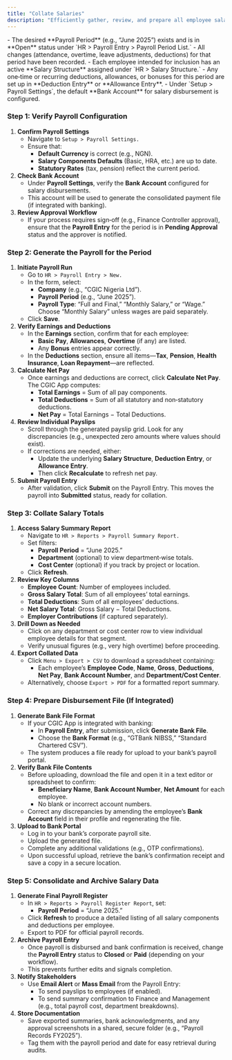 ```yaml
---
title: "Collate Salaries"
description: "Efficiently gather, review, and prepare all employee salary and wage data in the CGIC App—so payroll, finance, and management teams have an accurate, consolidated view for disbursement and reporting."
---
```


<Card title="Prerequisites" icon="sparkles" iconType="duotone">
  - The desired **Payroll Period** (e.g., “June 2025”) exists and is in **Open** status under `HR > Payroll Entry > Payroll Period List.`
  - All changes (attendance, overtime, leave adjustments, deductions) for that period have been recorded.
  - Each employee intended for inclusion has an active **Salary Structure** assigned under `HR > Salary Structure.`
  - Any one‐time or recurring deductions, allowances, or bonuses for this period are set up in **Deduction Entry** or **Allowance Entry**.
  - Under `Setup > Payroll Settings`, the default **Bank Account** for salary disbursement is configured.
</Card>

### Step 1: Verify Payroll Configuration

1. **Confirm Payroll Settings**
   - Navigate to `Setup > Payroll Settings.`
   - Ensure that:
     - **Default Currency** is correct (e.g., NGN).
     - **Salary Components Defaults** (Basic, HRA, etc.) are up to date.
     - **Statutory Rates** (tax, pension) reflect the current period.
2. **Check Bank Account**
   - Under **Payroll Settings**, verify the **Bank Account** configured for salary disbursements.
   - This account will be used to generate the consolidated payment file (if integrated with banking).
3. **Review Approval Workflow**
   - If your process requires sign‐off (e.g., Finance Controller approval), ensure that the **Payroll Entry** for the period is in **Pending Approval** status and the approver is notified.

### Step 2: Generate the Payroll for the Period

1. **Initiate Payroll Run**
   - Go to `HR > Payroll Entry > New.`
   - In the form, select:
     - **Company** (e.g., “CGIC Nigeria Ltd”).
     - **Payroll Period** (e.g., “June 2025”).
     - **Payroll Type**: “Full and Final,” “Monthly Salary,” or “Wage.” Choose “Monthly Salary” unless wages are paid separately.
   - Click **Save**.
2. **Verify Earnings and Deductions**
   - In the **Earnings** section, confirm that for each employee:
     - **Basic Pay**, **Allowances**, **Overtime** (if any) are listed.
     - Any **Bonus** entries appear correctly.
   - In the **Deductions** section, ensure all items—**Tax**, **Pension**, **Health Insurance**, **Loan Repayment**—are reflected.
3. **Calculate Net Pay**
   - Once earnings and deductions are correct, click **Calculate Net Pay**. The CGIC App computes:
     - **Total Earnings** = Sum of all pay components.
     - **Total Deductions** = Sum of all statutory and non‐statutory deductions.
     - **Net Pay** = Total Earnings − Total Deductions.
4. **Review Individual Payslips**
   - Scroll through the generated payslip grid. Look for any discrepancies (e.g., unexpected zero amounts where values should exist).
   - If corrections are needed, either:
     - Update the underlying **Salary Structure**, **Deduction Entry**, or **Allowance Entry**.
     - Then click **Recalculate** to refresh net pay.
5. **Submit Payroll Entry**
   - After validation, click **Submit** on the Payroll Entry. This moves the payroll into **Submitted** status, ready for collation.

### Step 3: Collate Salary Totals

1. **Access Salary Summary Report**
   - Navigate to `HR > Reports > Payroll Summary Report.`
   - Set filters:
     - **Payroll Period** = “June 2025.”
     - **Department** (optional) to view department‐wise totals.
     - **Cost Center** (optional) if you track by project or location.
   - Click **Refresh**.
2. **Review Key Columns**
   - **Employee Count**: Number of employees included.
   - **Gross Salary Total**: Sum of all employees’ total earnings.
   - **Total Deductions**: Sum of all employees’ deductions.
   - **Net Salary Total**: Gross Salary − Total Deductions.
   - **Employer Contributions** (if captured separately).
3. **Drill Down as Needed**
   - Click on any department or cost center row to view individual employee details for that segment.
   - Verify unusual figures (e.g., very high overtime) before proceeding.
4. **Export Collated Data**
   - Click `Menu > Export > CSV` to download a spreadsheet containing:
     - Each employee’s **Employee Code**, **Name**, **Gross**, **Deductions**, **Net Pay**, **Bank Account Number**, and **Department/Cost Center**.
   - Alternatively, choose `Export > PDF` for a formatted report summary.

### Step 4: Prepare Disbursement File (If Integrated)

1. **Generate Bank File Format**
   - If your CGIC App is integrated with banking:
     - In **Payroll Entry**, after submission, click **Generate Bank File**.
     - Choose the **Bank Format** (e.g., “GTBank NIBSS,” “Standard Chartered CSV”).
   - The system produces a file ready for upload to your bank’s payroll portal.
2. **Verify Bank File Contents**
   - Before uploading, download the file and open it in a text editor or spreadsheet to confirm:
     - **Beneficiary Name**, **Bank Account Number**, **Net Amount** for each employee.
     - No blank or incorrect account numbers.
   - Correct any discrepancies by amending the employee’s **Bank Account** field in their profile and regenerating the file.
3. **Upload to Bank Portal**
   - Log in to your bank’s corporate payroll site.
   - Upload the generated file.
   - Complete any additional validations (e.g., OTP confirmations).
   - Upon successful upload, retrieve the bank’s confirmation receipt and save a copy in a secure location.

### Step 5: Consolidate and Archive Salary Data

1. **Generate Final Payroll Register**
   - In `HR > Reports > Payroll Register Report`, set:
     - **Payroll Period** = “June 2025.”
   - Click **Refresh** to produce a detailed listing of all salary components and deductions per employee.
   - Export to PDF for official payroll records.
2. **Archive Payroll Entry**
   - Once payroll is disbursed and bank confirmation is received, change the **Payroll Entry** status to **Closed** or **Paid** (depending on your workflow).
   - This prevents further edits and signals completion.
3. **Notify Stakeholders**
   - Use **Email Alert** or **Mass Email** from the Payroll Entry:
     - To send payslips to employees (if enabled).
     - To send summary confirmation to Finance and Management (e.g., total payroll cost, department breakdowns).
4. **Store Documentation**
   - Save exported summaries, bank acknowledgments, and any approval screenshots in a shared, secure folder (e.g., “Payroll Records FY2025”).
   - Tag them with the payroll period and date for easy retrieval during audits.